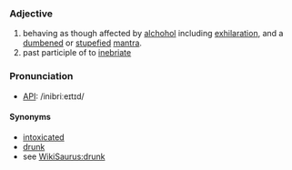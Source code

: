 === Adjective ===
# behaving as though affected by [[alchohol]] including [[exhilaration]], and a [[dumbened]] or [[stupefied]] [[mantra]].
# past participle of to [[inebriate]]

=== Pronunciation ===
*[[w:IPA|API]]: /inibriːeɪtɪd/

==== Synonyms ====
*[[intoxicated]]
*[[drunk]]
*see [[WikiSaurus:drunk]]
